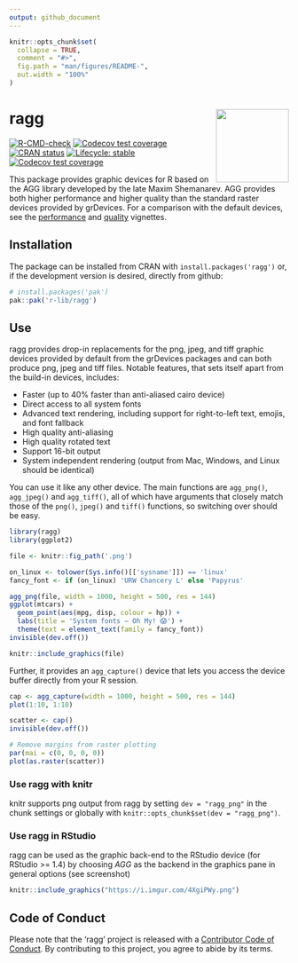 ```yaml
---
output: github_document
---
```


<!-- README.md is generated from README.Rmd. Please edit that file -->

```r
knitr::opts_chunk$set(
  collapse = TRUE,
  comment = "#>",
  fig.path = "man/figures/README-",
  out.width = "100%"
)
```
# ragg <a href='https://ragg.r-lib.org'><img src='man/figures/logo.png' align="right" height="131.5" /></a>

<!-- badges: start -->
[![R-CMD-check](https://github.com/r-lib/ragg/actions/workflows/R-CMD-check.yaml/badge.svg)](https://github.com/r-lib/ragg/actions/workflows/R-CMD-check.yaml)
[![Codecov test coverage](https://codecov.io/gh/r-lib/ragg/branch/main/graph/badge.svg)](https://app.codecov.io/gh/r-lib/ragg?branch=main)
[![CRAN status](https://www.r-pkg.org/badges/version/ragg)](https://cran.r-project.org/package=ragg)
[![Lifecycle: stable](https://img.shields.io/badge/lifecycle-stable-brightgreen.svg)](https://lifecycle.r-lib.org/articles/stages.html#stable)
[![Codecov test coverage](https://codecov.io/gh/r-lib/ragg/graph/badge.svg)](https://app.codecov.io/gh/r-lib/ragg)
<!-- badges: end -->

This package provides graphic devices for R based on the AGG library developed
by the late Maxim Shemanarev. AGG provides both higher performance and higher
quality than the standard raster devices provided by grDevices. For a comparison
with the default devices, see the
[performance](https://ragg.r-lib.org/articles/ragg_performance.html) and
[quality](https://ragg.r-lib.org/articles/ragg_quality.html) vignettes.

## Installation
The package can be installed from CRAN with `install.packages('ragg')` or, if 
the development version is desired, directly from github:

```r
# install.packages('pak')
pak::pak('r-lib/ragg')
```

## Use
ragg provides drop-in replacements for the png, jpeg, and tiff graphic devices
provided by default from the grDevices packages and can both produce png, jpeg 
and tiff files. Notable features, that sets itself apart from the build-in
devices, includes:

- Faster (up to 40% faster than anti-aliased cairo device)
- Direct access to all system fonts
- Advanced text rendering, including support for right-to-left text, emojis, and
  font fallback
- High quality anti-aliasing
- High quality rotated text
- Support 16-bit output
- System independent rendering (output from Mac, Windows, and Linux should be
  identical)

You can use it like any other device. The main functions are `agg_png()`,
`agg_jpeg()` and `agg_tiff()`, all of which have arguments that closely match 
those of the `png()`, `jpeg()` and `tiff()` functions, so switching over should 
be easy.

```r
library(ragg)
library(ggplot2)

file <- knitr::fig_path('.png')

on_linux <- tolower(Sys.info()[['sysname']]) == 'linux'
fancy_font <- if (on_linux) 'URW Chancery L' else 'Papyrus'

agg_png(file, width = 1000, height = 500, res = 144)
ggplot(mtcars) + 
  geom_point(aes(mpg, disp, colour = hp)) + 
  labs(title = 'System fonts — Oh My! 😱') + 
  theme(text = element_text(family = fancy_font))
invisible(dev.off())

knitr::include_graphics(file)
```

Further, it provides an `agg_capture()` device that lets you access the device
buffer directly from your R session.

```r
cap <- agg_capture(width = 1000, height = 500, res = 144)
plot(1:10, 1:10)

scatter <- cap()
invisible(dev.off())

# Remove margins from raster plotting
par(mai = c(0, 0, 0, 0))
plot(as.raster(scatter))
```

### Use ragg with knitr
knitr supports png output from ragg by setting `dev = "ragg_png"` in the chunk
settings or globally with `knitr::opts_chunk$set(dev = "ragg_png")`.

### Use ragg in RStudio
ragg can be used as the graphic back-end to the RStudio device 
(for RStudio >= 1.4) by choosing *AGG* as the backend in the graphics pane in 
general options (see screenshot)

```r
knitr::include_graphics("https://i.imgur.com/4XgiPWy.png") 
```

## Code of Conduct
Please note that the 'ragg' project is released with a
[Contributor Code of Conduct](https://ragg.r-lib.org/CODE_OF_CONDUCT.html).
By contributing to this project, you agree to abide by its terms.
